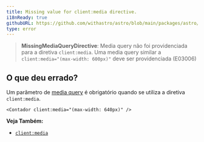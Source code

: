 ```yaml
---
title: Missing value for client:media directive.
i18nReady: true
githubURL: https://github.com/withastro/astro/blob/main/packages/astro/src/core/errors/errors-data.ts
type: error
---
```


> **MissingMediaQueryDirective**: Media query não foi providenciada para a diretiva `client:media`. Uma media query similar a `client:media="(max-width: 600px)"` deve ser providenciada (E03006)

## O que deu errado?

Um parâmetro de [media query](https://developer.mozilla.org/pt-BR/docs/Web/CSS/Media_Queries/Using_media_queries) é obrigatório quando se utiliza a diretiva `client:media`.

```astro
<Contador client:media="(max-width: 640px)" />
```

**Veja Também:**
-  [`client:media`](/pt-br/reference/directives-reference/#clientmedia)


